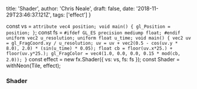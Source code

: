   title: 'Shader',
  author: 'Chris Neale',
  draft: false,
  date: '2018-11-29T23:46:37.121Z',
  tags: ['effect']
}

const vs = `
  attribute vec4 position;
  void main() {
    gl_Position = position;
  }
`;
const fs = `
  #ifdef GL_ES
  precision mediump float;
  #endif
  uniform vec2 u_resolution;
  uniform float u_time;
  void main()
  {
      vec2 uv = gl_FragCoord.xy / u_resolution;
      uv = uv + vec2(0.5 - cos(uv.y * 8.0), 2.0) * (sin(u_time) * 0.05);
      float cb = floor(uv.x*25.) + floor(uv.y*25.);
      gl_FragColor = vec4(1.0, 0.0, 0.0, 0.15 * mod(cb, 2.0));
  }
`
const effect = new fx.Shader({ vs: vs, fs: fs });
const Shader = withNeon(Tile, effect);

### Shader

<Shader />